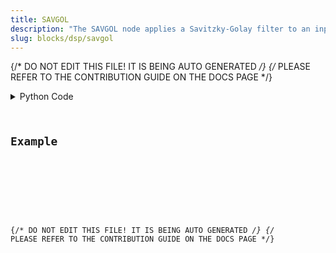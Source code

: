 ```yaml
---
title: SAVGOL
description: "The SAVGOL node applies a Savitzky-Golay filter to an input signal. It is generally used for smoothing data."
slug: blocks/dsp/savgol
---
```


{/* DO NOT EDIT THIS FILE! IT IS BEING AUTO GENERATED */}
{/* PLEASE REFER TO THE CONTRIBUTION GUIDE ON THE DOCS PAGE */}


<PythonDocsDisplay docstring={docstring} />
<details>
<summary>Python Code</summary>



<Code code={pythonCode} lang="py" wrap theme="dracula" />

[Find this Flojoy Block on GitHub](https://github.com/flojoy-ai/blocks/blob/main/blocks/DSP/SAVGOL/SAVGOL.py)

</details>

## Example


<GetHelpWidget />


<AppDisplay app={app} blockName="SAVGOL" client:visible />


<Example />

{/* DO NOT EDIT THIS FILE! IT IS BEING AUTO GENERATED */}
{/* PLEASE REFER TO THE CONTRIBUTION GUIDE ON THE DOCS PAGE */}
